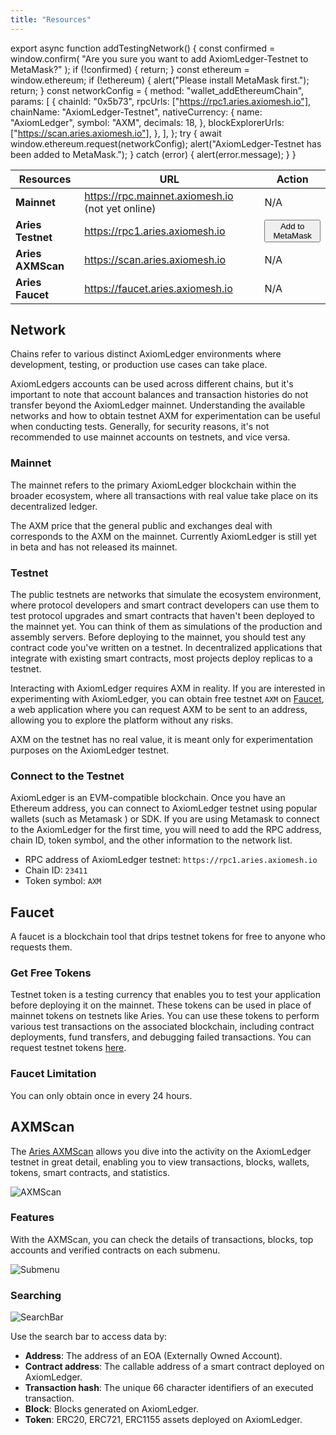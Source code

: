 ```yaml
---
title: "Resources"
---
```


export async function addTestingNetwork() {
  const confirmed = window.confirm(
    "Are you sure you want to add AxiomLedger-Testnet to MetaMask?"
  );
  if (!confirmed) {
    return;
  }
  const ethereum = window.ethereum;
  if (!ethereum) {
    alert("Please install MetaMask first.");
    return;
  }
  const networkConfig = {
    method: "wallet_addEthereumChain",
    params: [
      {
        chainId: "0x5b73",
        rpcUrls: ["https://rpc1.aries.axiomesh.io"],
        chainName: "AxiomLedger-Testnet",
        nativeCurrency: {
          name: "AxiomLedger",
          symbol: "AXM",
          decimals: 18,
        },
        blockExplorerUrls: ["https://scan.aries.axiomesh.io"],
      },
    ],
  };
  try {
    await window.ethereum.request(networkConfig);
    alert("AxiomLedger-Testnet has been added to MetaMask.");
  } catch (error) {
    alert(error.message);
  }
}

| Resources         | URL                                              | Action                                                       |
| ----------------- | ------------------------------------------------ | ------------------------------------------------------------ |
| **Mainnet**       | https://rpc.mainnet.axiomesh.io (not yet online) | N/A                                                          |
| **Aries Testnet** | https://rpc1.aries.axiomesh.io                   | <button onClick={addTestingNetwork}>Add to MetaMask</button> |
| **Aries AXMScan** | https://scan.aries.axiomesh.io                   | N/A                                                          |
| **Aries Faucet**  | https://faucet.aries.axiomesh.io                 | N/A                                                          |

## Network

Chains refer to various distinct AxiomLedger environments where development, testing, or production use cases can take place.

AxiomLedgers accounts can be used across different chains, but it's important to note that account balances and transaction histories do not transfer beyond the AxiomLedger mainnet. Understanding the available networks and how to obtain testnet AXM for experimentation can be useful when conducting tests. Generally, for security reasons, it's not recommended to use mainnet accounts on testnets, and vice versa.

### Mainnet

The mainnet refers to the primary AxiomLedger blockchain within the broader ecosystem, where all transactions with real value take place on its decentralized ledger.

The AXM price that the general public and exchanges deal with corresponds to the AXM on the mainnet. Currently AxiomLedger is still yet in beta and has not released its mainnet.

### Testnet

The public testnets are networks that simulate the ecosystem environment, where protocol developers and smart contract developers can use them to test protocol upgrades and smart contracts that haven't been deployed to the mainnet yet. You can think of them as simulations of the production and assembly servers.
Before deploying to the mainnet, you should test any contract code you've written on a testnet. In decentralized applications that integrate with existing smart contracts, most projects deploy replicas to a testnet.

Interacting with AxiomLedger requires AXM in reality. If you are interested in experimenting with AxiomLedger, you can obtain free testnet `AXM` on [Faucet](https://faucet.aries.axiomesh.io), a web application where you can request AXM to be sent to an address, allowing you to explore the platform without any risks.

AXM on the testnet has no real value, it is meant only for experimentation purposes on the AxiomLedger testnet.

### Connect to the Testnet

AxiomLedger is an EVM-compatible blockchain. Once you have an Ethereum address, you can connect to AxiomLedger testnet using popular wallets (such as Metamask ) or SDK.
If you are using Metamask to connect to the AxiomLedger for the first time, you will need to add the RPC address, chain ID, token symbol, and the other information to the network list.

- RPC address of AxiomLedger testnet: `https://rpc1.aries.axiomesh.io`
- Chain ID: `23411`
- Token symbol: `AXM`

## Faucet

A faucet is a blockchain tool that drips testnet tokens for free to anyone who requests them.

### Get Free Tokens

Testnet token is a testing currency that enables you to test your application before deploying it on the mainnet. These tokens can be used in place of mainnet tokens on testnets like Aries. You can use these tokens to perform various test transactions on the associated blockchain, including contract deployments, fund transfers, and debugging failed transactions. You can request testnet tokens [here](https://faucet.aries.axiomesh.io).

### Faucet Limitation

You can only obtain once in every 24 hours.

## AXMScan

The [Aries AXMScan](https://scan.aries.axiomesh.io) allows you dive into the activity on the AxiomLedger testnet in great detail, enabling you to view transactions, blocks, wallets, tokens, smart contracts, and statistics.

![AXMScan](/en/images/getting-started/AXMScan1.png)

### Features

With the AXMScan, you can check the details of transactions, blocks, top accounts and verified contracts on each submenu.

![Submenu](/en/images/getting-started/SubMenu1.png)

### Searching

![SearchBar](/en/images/getting-started/SearchBar1.png)

Use the search bar to access data by:

- **Address**: The address of an EOA (Externally Owned Account).
- **Contract address**: The callable address of a smart contract deployed on AxiomLedger.
- **Transaction hash**: The unique 66 character identifiers of an executed transaction.
- **Block**: Blocks generated on AxiomLedger.
- **Token**: ERC20, ERC721, ERC1155 assets deployed on AxiomLedger.
